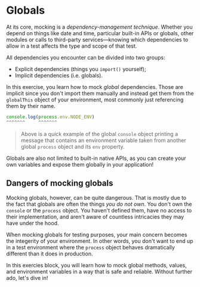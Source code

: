 # Globals

<EpicVideo url="https://www.epicweb.dev/workshops/mocking-techniques-in-vitest/globals/intro-to-globals" />

At its core, mocking is a _dependency-management technique_. Whether you depend on things like date and time, particular built-in APIs or globals, other modules or calls to third-party services—knowing which dependencies to allow in a test affects the type and scope of that test.

All dependencies you encounter can be divided into two groups:

- Explicit dependencies (things you `import()` yourself);
- Implicit dependencies (i.e. globals).

In this exercise, you learn how to mock _global_ dependencies. Those are implicit since you don't import them manually and instead get them from the `globalThis` object of your environment, most commonly just referencing them by their name.

```ts nocopy nonumber
console.log(process.env.NODE_ENV)
^^^^^^^     ^^^^^^^
```

> Above is a quick example of the global `console` object printing a message that contains an environment variable taken from another global `process` object and its `env` property.

Globals are also not limited to built-in native APIs, as you can create your own variables and expose them globally in your application!

## Dangers of mocking globals

Mocking globals, however, can be quite dangerous. That is mostly due to the fact that globals are often the things _you do not own_. You don't own the `console` or the `process` object. You haven't defined them, have no access to their implementation, and aren't aware of countless intricacies they may have under the hood.

When mocking globals for testing purposes, your main concern becomes the integerity of your environment. In other words, you don't want to end up in a test environment where the `process` object behaves dramatically different than it does in production.

In this exercies block, you will learn how to mock global methods, values, and environment variables in a way that is safe and reliable. Without further ado, let's dive in!
